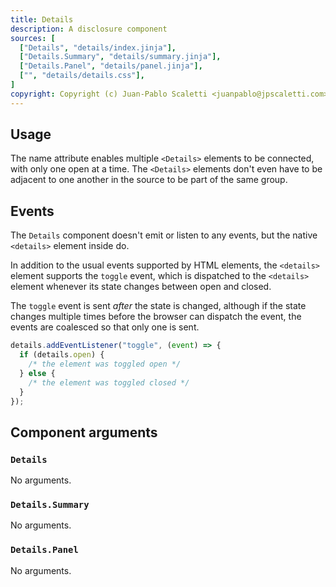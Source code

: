 ```yaml
---
title: Details
description: A disclosure component
sources: [
  ["Details", "details/index.jinja"],
  ["Details.Summary", "details/summary.jinja"],
  ["Details.Panel", "details/panel.jinja"],
  ["", "details/details.css"],
]
copyright: Copyright (c) Juan-Pablo Scaletti <juanpablo@jpscaletti.com>
---
```


## Usage

<Example name="ex.Details" />

The name attribute enables multiple `<Details>` elements to be connected, with only one open at a time. The `<Details>` elements don't even have to be adjacent to one another in the source to be part of the same group.

<Example name="ex.Details.Accordion" />


## Events

The `Details` component doesn't emit or listen to any events, but the native `<details>` element inside do.

In addition to the usual events supported by HTML elements, the `<details>` element supports the `toggle` event,
which is dispatched to the `<details>` element whenever its state changes between open and closed.

The `toggle` event is sent *after* the state is changed, although if the state changes multiple times before the
browser can dispatch the event, the events are coalesced so that only one is sent.

```js
details.addEventListener("toggle", (event) => {
  if (details.open) {
    /* the element was toggled open */
  } else {
    /* the element was toggled closed */
  }
});
```


## Component arguments

### `Details`

No arguments.

### `Details.Summary`

No arguments.

### `Details.Panel`

No arguments.

<Sources />
